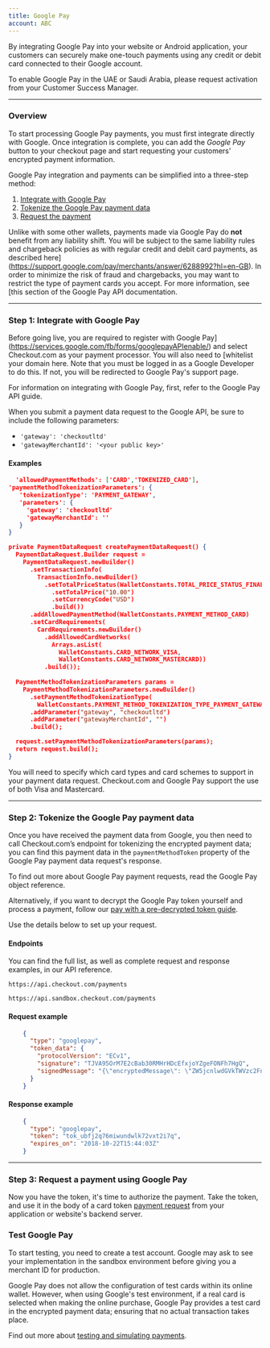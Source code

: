 ```yaml
---
title: Google Pay
account: ABC
---
```


By integrating Google Pay into your website or Android application, your customers can securely make one-touch payments using any credit or debit card connected to their Google account.

<TipBox variant="info">

To enable Google Pay in the UAE or Saudi Arabia, please request activation from your Customer Success Manager.

</TipBox>

---

### Overview

To start processing Google Pay payments, you must first integrate directly with Google. Once integration is complete, you can add the _Google Pay_ button to your checkout page and start requesting your customers' encrypted payment information.

Google Pay integration and payments can be simplified into a three-step method:

1.  [Integrate with Google Pay](/payments/payment-methods/wallets/google-pay#Step_1:_Integrate_with_Google_Pay)
2.  [Tokenize the Google Pay payment data](/payments/payment-methods/wallets/google-pay#Step_2:_Tokenize_the_Google_Pay_payment_data)
3.  [Request the payment](/payments/payment-methods/wallets/google-pay#Step_3:_Request_a_payment_using_Google_Pay)

<TipBox variant="note" title="There is no liability shift!">

Unlike with some other wallets, payments made via Google Pay do **not** benefit from any liability shift. You will be subject to the same liability rules and chargeback policies as with regular credit and debit card payments, as described <ExternalLink href="https://developers.google.com/pay/api/web/reference/object" target="_blank">here](https://support.google.com/pay/merchants/answer/6288992?hl=en-GB). In order to minimize the risk of fraud and chargebacks, you may want to restrict the type of payment cards you accept. For more information, see [this section</ExternalLink> of the Google Pay API documentation.

</TipBox>

---

### Step 1: Integrate with Google Pay

<TipBox variant="note">

Before going live, you are required to <ExternalLink href="https://payments.developers.google.com/signup" target="_blank">register with Google Pay](https://services.google.com/fb/forms/googlepayAPIenable/) and select Checkout.com as your payment processor. You will also need to [whitelist your domain here</ExternalLink>. Note that you must be logged in as a Google Developer to do this. If not, you will be redirected to Google Pay's support page.

</TipBox>

<TipBox>

For information on integrating with Google Pay, first, refer to the <ExternalLink href="https://developers.google.com/pay/api/overview" target="_blank">Google Pay API guide</ExternalLink>.

</TipBox>

When you submit a payment data request to the Google API, be sure to include the following parameters:

- `'gateway': 'checkoutltd'`
- `'gatewayMerchantId': '<your public key>'`

#### Examples

<tabs>
  <tab title="Google Pay API request (web)" active>

```json withBorder={false}
  'allowedPaymentMethods': ['CARD','TOKENIZED_CARD'],
'paymentMethodTokenizationParameters': {
   'tokenizationType': 'PAYMENT_GATEWAY',
   'parameters': {
     'gateway': 'checkoutltd'
     'gatewayMerchantId': ''
   }
}
```

  </tab>
  <tab title="Google Pay API request (Android)">

```json withBorder={false}
private PaymentDataRequest createPaymentDataRequest() {
  PaymentDataRequest.Builder request =
    PaymentDataRequest.newBuilder()
      .setTransactionInfo(
        TransactionInfo.newBuilder()
          .setTotalPriceStatus(WalletConstants.TOTAL_PRICE_STATUS_FINAL)
            .setTotalPrice("10.00")
            .setCurrencyCode("USD")
            .build())
      .addAllowedPaymentMethod(WalletConstants.PAYMENT_METHOD_CARD)                     .addAllowedPaymentMethod(WalletConstants.PAYMENT_METHOD_TOKENIZED_CARD)
      .setCardRequirements(
        CardRequirements.newBuilder()
          .addAllowedCardNetworks(
            Arrays.asList(
              WalletConstants.CARD_NETWORK_VISA,
              WalletConstants.CARD_NETWORK_MASTERCARD))
          .build());
  
  PaymentMethodTokenizationParameters params =
    PaymentMethodTokenizationParameters.newBuilder()
      .setPaymentMethodTokenizationType(
        WalletConstants.PAYMENT_METHOD_TOKENIZATION_TYPE_PAYMENT_GATEWAY)
      .addParameter("gateway", "checkoutltd")
      .addParameter("gatewayMerchantId", "")
      .build();

  request.setPaymentMethodTokenizationParameters(params);
  return request.build();
}
```

  </tab>
</tabs>


<TipBox variant="info">

You will need to specify which card types and card schemes to support in your payment data request. Checkout.com and Google Pay support the use of both Visa and Mastercard.

</TipBox>

---

### Step 2: Tokenize the Google Pay payment data

Once you have received the payment data from Google, you then need to call Checkout.com’s endpoint for tokenizing the encrypted payment data; you can find this payment data in the `paymentMethodToken` property of the Google Pay payment data request's response.

To find out more about Google Pay payment requests, read the <ExternalLink href="https://developers.google.com/pay/api/web/object-reference" target="_blank">Google Pay object reference</ExternalLink>.

<TipBox variant="note">

Alternatively, if you want to decrypt the Google Pay token yourself and process a payment, follow our [pay with a pre-decrypted token guide](/payments/payment-methods/wallets/google-pay/pay-with-a-pre-decrypted).

</TipBox>

Use the details below to set up your request.

#### Endpoints

You can find the full list, as well as complete request and response examples, in our <ExternalLink href="https://api-reference.checkout.com" target="_blank">API reference</ExternalLink>.


<tabs>
<tab title="Live" active>
<LineCodeWrapper type="post">

`https://api.checkout.com/payments`

</LineCodeWrapper>
</tab>
<tab title="Sandbox">
<LineCodeWrapper type="post">

`https://api.sandbox.checkout.com/payments`

</LineCodeWrapper>
</tab>
</tabs>

#### Request example

```json
    {
      "type": "googlepay",
      "token_data": {
        "protocolVersion": "ECv1",
        "signature": "TJVA95OrM7E2cBab30RMHrHDcEfxjoYZgeFONFh7HgQ",
        "signedMessage": "{\"encryptedMessage\": \"ZW5jcnlwdGVkTWVzc2FnZQ==\", \"ephemeralPublicKey\": \"ZXBoZW1lcmFsUHVibGljS2V5\", \"tag\": \"c2lnbmF0dXJl\"}"
      }
    }
```

#### Response example

```json
    {
      "type": "googlepay",
      "token": "tok_ubfj2q76miwundwlk72vxt2i7q",
      "expires_on": "2018-10-22T15:44:03Z"
    }
```

---

### Step 3: Request a payment using Google Pay

Now you have the token, it's time to authorize the payment. Take the token, and use it in the body of a card token [payment request](/payments/accept-payments/request-a-card-payment) from your application or website's backend server.

### Test Google Pay

<TipBox variant="note">

To start testing, you need to <ExternalLink href="https://www.checkout.com/get-test-account" target="_blank">create a test account</ExternalLink>. Google may ask to see your implementation in the sandbox environment before giving you a merchant ID for production.

</TipBox>

Google Pay does not allow the configuration of test cards within its online wallet. However, when using Google's test environment, if a real card is selected when making the online purchase, Google Pay provides a test card in the encrypted payment data; ensuring that no actual transaction takes place.

<TipBox>

Find out more about [testing and simulating payments](/testing).

</TipBox>
